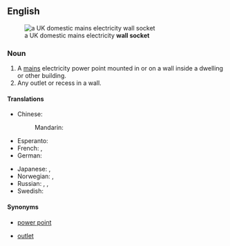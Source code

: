 ==English==
[[File:UK BS1363 double wall socket.jpg|thumb|right|a UK domestic mains electricity '''wall socket''']]

===Noun===
{{en-noun|sg=[[wall]] [[socket]]}}

# A [[mains]] electricity power point mounted in or on a wall inside a dwelling or other building.
# Any outlet or recess in a wall.

====Translations====
{{trans-top|electricity power point}}
* Chinese:
*: Mandarin: {{t|zh|插座|tr=chāzuò|sc=Hani}}
* Esperanto: {{t-|eo|kontaktingo}}
* French: {{t+|fr|prise|f}}, {{t-|fr|prise murale|f}}
* German: {{t+|de|Steckdose|f}}
{{trans-mid}}
* Japanese: {{t+|ja|コンセント|tr=konsento|sc=Jpan}}, {{t-|ja|ソケット|tr=soketto|sc=Jpan}}
* Norwegian: {{t-|no|stikkontakt|m}}, {{t-|no|stikk|n}}
* Russian: {{t+|ru|розетка|f|tr=rozétka|sc=Cyrl}}, {{t+|ru|электророзетка|f|tr=elektrorozétka|sc=Cyrl}}, {{t+|ru|гнездо|n|tr=gnezdó|sc=Cyrl}}
* Swedish: {{t-|sv|vägguttag|n}}
{{trans-bottom}}

====Synonyms====
* {{sense|electricity}} [[power point]]
* [[outlet]]